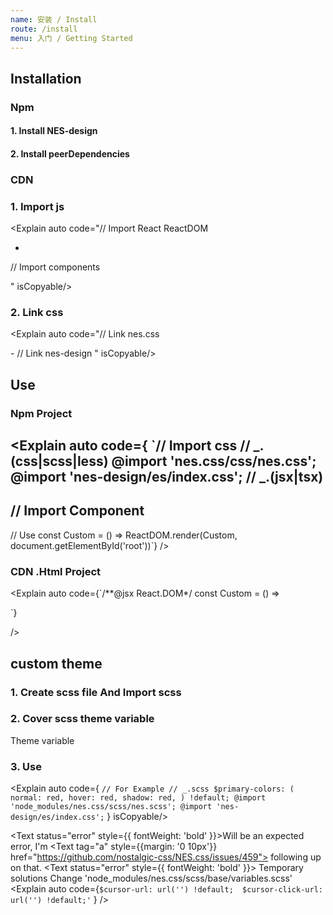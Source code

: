 ```yaml
---
name: 安装 / Install
route: /install
menu: 入门 / Getting Started
---
```



## Installation

<div style={{ marginTop: 30 }} />

### Npm
#### 1. Install NES-design

<Explain code="npm install nes-design" isCopyable/>

#### 2. Install peerDependencies

<Explain auto code="npm install nes.css >= 2.3.0
npm install react >= 16.8" isCopyable/>

### CDN

### 1. Import js

<Explain auto code="// Import React ReactDOM
<script crossorigin src='https://unpkg.com/react@17/umd/react.development.js'></script>
<script crossorigin src='https://unpkg.com/react-dom@17/umd/react-dom.development.js'></script>
-
// Import components
<script src='xxx/nes-design.min.js'></script>
" isCopyable/>

### 2. Link css
<Explain auto code="// Link nes.css
<link href='https://unpkg.com/nes.css@2.3.0/css/nes.min.css' rel='stylesheet' />
-
// Link nes-design
<link rel='stylesheet' href=''xxx/index.css' />
" isCopyable/>

## Use

### Npm Project

<Explain auto code={
`// Import css
// _.(css|scss|less)
@import 'nes.css/css/nes.css';
@import 'nes-design/es/index.css';
// _.(jsx|tsx)
-
// Import Component
-
// Use
const Custom = () => <Component />
ReactDOM.render(Custom,  document.getElementById('root'))`} 
/>


### CDN .Html Project

<Explain auto code={`/**@jsx React.DOM*/
const Custom = () => <Component />
<script type='text/jsx'>
   ReactDOM.render(Custom,  document.getElementById('root'))
</script>`}
/>


<div style={{ marginTop: 30 }} />

## custom theme

<div style={{ marginTop: 30 }} />

### 1. Create scss file And Import scss
<Explain  auto code="@import 'node_modules/nes.css/scss/nes.scss';
@import 'nes-design/es/index.css'" isCopyable/>

### 2. Cover scss theme variable

<Text>
  <Text tag="a" href="https://github.com/nostalgic-css/NES.css/blob/develop/scss/base/variables.scss">
    Theme variable
  </Text>
</Text>

### 3. Use

<Explain auto code={
  `
  // For Example
  // _.scss
  $primary-colors: (
    normal: red,
    hover: red,
    shadow: red,
  ) !default;
  @import 'node_modules/nes.css/scss/nes.scss';
  @import 'nes-design/es/index.css';
  `
} isCopyable/>

<Text status="error" style={{ fontWeight: 'bold' }}>Will be an expected error,
  I'm 
  <Text tag="a" style={{margin: '0 10px'}} href="https://github.com/nostalgic-css/NES.css/issues/459">
  following up
  </Text> 
  on that.
</Text>
<Text status="error" style={{ fontWeight: 'bold' }}>
  Temporary solutions
  <Text status="error">
    Change 'node_modules/nes.css/scss/base/variables.scss'
    <Explain  auto code={`$cursor-url: url('') !default; 
$cursor-click-url: url('') !default;'`
} />
  </Text>
</Text>
